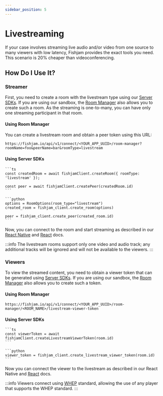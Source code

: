 ```yaml
---
sidebar_position: 5
---
```



# Livestreaming

If your case involves streaming live audio and/or video from one source to many viewers with low latency, Fishjam provides the exact tools you need. This scenario is 20% cheaper than videoconferencing.

## How Do I Use It?

### Streamer

First, you need to create a room with the livestream type using our [Server SDKs](/production/server). If you are using our sandbox, the [Room Manager](/room-manager) also allows you to create such a room. As the streaming is one-to-many, you can have only one streaming participant in that room.

#### Using Room Manager

You can create a livestream room and obtain a peer token using this URL:

```
https://fishjam.io/api/v1/connect/<YOUR_APP_UUID>/room-manager?roomName=foo&peerName=bar&roomType=livestream
```

#### Using Server SDKs

<Tabs groupId="language">
  <TabItem value="ts" label="Typescript">
  
    ```ts
    const createdRoom = await fishjamClient.createRoom({ roomType: 'livestream' });

    const peer = await fishjamClient.createPeer(createdRoom.id)
    ```

  </TabItem>

  <TabItem value="python" label="Python">

    ```python
    options = RoomOptions(room_type="livestream")
    created_room = fishjam_client.create_room(options)

    peer = fishjam_client.create_peer(created_room.id)
    ```

  </TabItem>
 </Tabs>

Now, you can connect to the room and start streaming as described in our [React Native](/react-native/connecting) and [React](/react/connecting) docs.

:::info
The livestream rooms support only one video and audio track; any additional tracks will be ignored and will not be available to the viewers.
:::

### Viewers

To view the streamed content, you need to obtain a viewer token that can be generated using [Server SDKs](/production/server). If you are using our sandbox, the [Room Manager](/room-manager) also allows you to create such a token.

#### Using Room Manager

```
https://fishjam.io/api/v1/connect/<YOUR_APP_UUID>/room-manager/<ROOM_NAME>/livestream-viewer-token
```

#### Using Server SDKs

<Tabs groupId="language">
  <TabItem value="ts" label="Typescript">
  
    ```ts
    const viewerToken = await fishjamClient.createLivestreamViewerToken(room.id)
    ```

  </TabItem>

  <TabItem value="python" label="Python">

    ```python
    viewer_token = fishjam_client.create_livestream_viewer_token(room.id)
    ```

  </TabItem>
 </Tabs>

Now you can connect the viewer to the livestream as described in our React Native and [React](/react/livestreaming) docs.

:::info
Viewers connect using [WHEP](https://blog.swmansion.com/introducing-react-native-whip-whep-ac9e5588d4da) standard, allowing the use of any player that supports the WHEP standard.
:::
